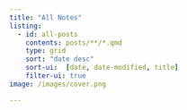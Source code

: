 ```yaml
---
title: "All Notes"
listing:
  - id: all-posts
    contents: posts/**/*.qmd
    type: grid
    sort: "date desc"
    sort-ui:  [date, date-modified, title]
    filter-ui: true
image: /images/cover.png

---
```

